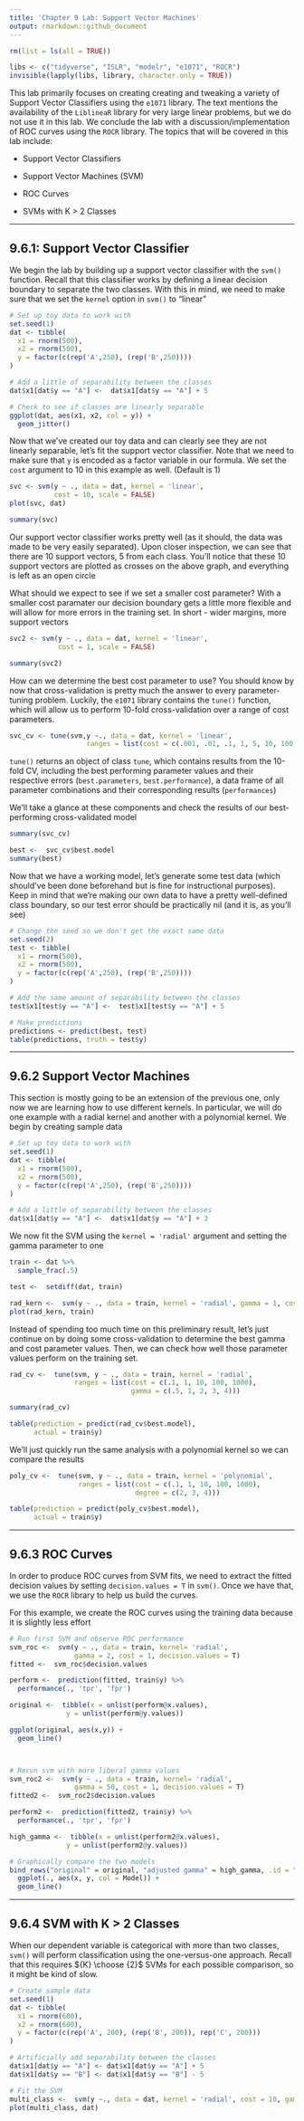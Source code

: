 ```yaml
---
title: 'Chapter 9 Lab: Support Vector Machines'
output: rmarkdown::github_document
---
```


```r
rm(list = ls(all = TRUE))

libs <- c("tidyverse", "ISLR", "modelr", "e1071", "ROCR")
invisible(lapply(libs, library, character.only = TRUE))
```

This lab primarily focuses on creating creating and tweaking a variety 
of Support Vector Classifiers using the `e1071` library. The text mentions the
availability of the `LiblineaR` library for very large linear problems, but 
we do not use it in this lab. We conclude the lab with a discussion/implementation
of ROC curves using the `ROCR` library. The topics that will be covered in this
lab include:

* Support Vector Classifiers

* Support Vector Machines (SVM)

* ROC Curves

* SVMs with K > 2 Classes

*** 

## 9.6.1: Support Vector Classifier

We begin the lab by building up a support vector classifier with the `svm()` function.
Recall that this classifier works by defining a linear decision boundary to separate
the two classes. With this in mind, we need to make sure that we set the `kernel`
option in `svm()` to "linear"

```r
# Set up toy data to work with
set.seed(1)
dat <- tibble(
  x1 = rnorm(500),
  x2 = rnorm(500),
  y = factor(c(rep('A',250), (rep('B',250))))
)

# Add a little of separability between the classes
dat$x1[dat$y == "A"] <-  dat$x1[dat$y == "A"] + 5

# Check to see if classes are linearly separable
ggplot(dat, aes(x1, x2, col = y)) + 
  geom_jitter()

```


Now that we've created our toy data and can clearly see they are not linearly 
separable, let's fit the support vector classifier. Note that we need to make
sure that `y` is encoded as a factor variable in our formula. We set the `cost`
argument to 10 in this example as well. (Default is 1)

```r
svc <- svm(y ~ ., data = dat, kernel = 'linear',
           cost = 10, scale = FALSE)
plot(svc, dat)

summary(svc)
```


Our support vector classifier works pretty well (as it should, the data was made
to be very easily separated). Upon closer inspection, we can see that there are 
10 support vectors, 5 from each class. You'll notice that these 10 support vectors
are plotted as crosses on the above graph, and everything is left as an open circle

What should we expect to see if we set a smaller cost parameter? With a smaller
cost paramater our decision boundary gets a little more flexible and will allow
for more errors in the training set. In short - wider margins, more support vectors

```r
svc2 <- svm(y ~ ., data = dat, kernel = 'linear',
            cost = 1, scale = FALSE)

summary(svc2)
```


How can we determine the best cost parameter to use? You should know by now that 
cross-validation is pretty much the answer to every parameter-tuning problem. Luckily,
the `e1071` library contains the `tune()` function, which will allow us to perform
10-fold cross-validation over a range of cost parameters.

```r
svc_cv <- tune(svm,y ~., data = dat, kernel = 'linear',
                   ranges = list(cost = c(.001, .01, .1, 1, 5, 10, 100)))

```

`tune()` returns an object of class `tune`, which contains results from the 10-fold CV,
including the best performing parameter values and their respective errors (`best.parameters`,
`best.performance`), a data frame of all parameter combinations and their corresponding results
(`performances`)

We'll take a glance at these components and check the results of our best-performing
cross-validated model

```r
summary(svc_cv)

best <-  svc_cv$best.model
summary(best)
```

Now that we have a working model, let's generate some test data (which should've been
done beforehand but is fine for instructional purposes). Keep in mind that we're
making our own data to have a pretty well-defined class boundary, so our test
error should be practically nil (and it is, as you'll see)

```r
# Change the seed so we don't get the exact same data
set.seed(2)
test <- tibble(
  x1 = rnorm(500),
  x2 = rnorm(500),
  y = factor(c(rep('A',250), (rep('B',250))))
)

# Add the same amount of separability between the classes
test$x1[test$y == "A"] <-  test$x1[test$y == "A"] + 5

# Make predictions
predictions <- predict(best, test)
table(predictions, truth = test$y)

```

***

## 9.6.2 Support Vector Machines
 
This section is mostly going to be an extension of the previous one, only now we
are learning how to use different kernels. In particular, we will do one example
with a radial kernel and another with a polynomial kernel. We begin by creating 
sample data


```r
# Set up toy data to work with
set.seed(1)
dat <- tibble(
  x1 = rnorm(500),
  x2 = rnorm(500),
  y = factor(c(rep('A',250), (rep('B',250))))
)

# Add a little of separability between the classes
dat$x1[dat$y == "A"] <-  dat$x1[dat$y == "A"] + 3

```


We now fit the SVM using the `kernel = 'radial'` argument and setting the
gamma parameter to one
```r
train <- dat %>%
  sample_frac(.5)

test <-  setdiff(dat, train)

rad_kern <-  svm(y ~ ., data = train, kernel = 'radial', gamma = 1, cost = 1)
plot(rad_kern, train)

```


Instead of spending too much time on this preliminary result, let's just continue
on by doing some cross-validation to determine the best gamma and cost parameter
values. Then, we can check how well those parameter values perform on the training
set.


```r
rad_cv <-  tune(svm, y ~ ., data = train, kernel = 'radial',
                ranges = list(cost = c(.1, 1, 10, 100, 1000),
                              gamma = c(.5, 1, 2, 3, 4)))

summary(rad_cv)

table(prediction = predict(rad_cv$best.model),
      actual = train$y)

```

We'll just quickly run the same analysis with a polynomial kernel so we can compare
the results

```r

poly_cv <-  tune(svm, y ~ ., data = train, kernel = 'polynomial',
                 ranges = list(cost = c(.1, 1, 10, 100, 1000),
                               degree = c(2, 3, 4)))

table(prediction = predict(poly_cv$best.model),
      actual = train$y)
```

***

## 9.6.3 ROC Curves

In order to produce ROC curves from SVM fits, we need to extract the fitted 
decision values by setting `decision.values = T` in `svm()`. Once we have that,
we use the `ROCR` library to help us build the curves.

For this example, we create the ROC curves using the training data because it is
slightly less effort


```r
# Run first SVM and observe ROC performance
svm_roc <-  svm(y ~ ., data = train, kernel= 'radial',
                gamma = 2, cost = 1, decision.values = T)
fitted <-  svm_roc$decision.values

perform <-  prediction(fitted, train$y) %>%
  performance(., 'tpr', 'fpr')

original <-  tibble(x = unlist(perform@x.values),
              y = unlist(perform@y.values))

ggplot(original, aes(x,y)) + 
  geom_line()



# Rerun svm with more liberal gamma values
svm_roc2 <-  svm(y ~ ., data = train, kernel= 'radial',
                gamma = 50, cost = 1, decision.values = T)
fitted2 <-  svm_roc2$decision.values

perform2 <-  prediction(fitted2, train$y) %>%
  performance(., 'tpr', 'fpr')

high_gamma <-  tibble(x = unlist(perform2@x.values),
              y = unlist(perform2@y.values))

# Graphically compare the two models
bind_rows("original" = original, "adjusted gamma" = high_gamma, .id = "Model") %>%
  ggplot(., aes(x, y, col = Model)) + 
  geom_line()

```

***

## 9.6.4 SVM with K > 2 Classes

When our dependent variable is categorical with more than two classes,
`svm()` will perform classification using the one-versus-one approach. Recall
that this requires ${K} \choose {2}$ SVMs for each possible comparison, so it might
be kind of slow.

```r
# Create sample data
set.seed(1)
dat <- tibble(
  x1 = rnorm(600),
  x2 = rnorm(600),
  y = factor(c(rep('A', 200), (rep('B', 200)), rep('C', 200)))
)

# Artificially add separability between the classes
dat$x1[dat$y == "A"] <- dat$x1[dat$y == "A"] + 5
dat$x1[dat$y == "B"] <- dat$x1[dat$y == "B"] - 5

# Fit the SVM
multi_class <-  svm(y ~., data = dat, kernel = 'radial', cost = 10, gamma = 1)
plot(multi_class, dat)
```

